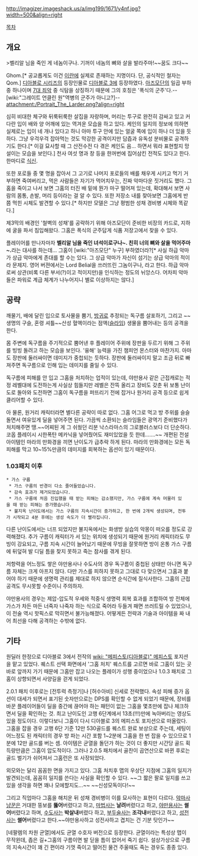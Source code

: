 http://imagizer.imageshack.us/a/img199/1671/y4nf.jpg?width=500&align=right


[[목차]]


== 개요 ==
>벨리알 님을 죽인 게 네놈이구나. 기꺼이 네놈의 뼈와 살을 발라주마!~~꿈도 크다~~

Ghom.[* 공교롭게도 이건 [[이란]]에 실제로 존재하는 지명이다. 단, 공식적인 철자는 Qom.] [[디아블로 시리즈]]의 등장인물로 [[디아블로 3]]에 등장하였다. [[아즈모단]]의 일곱 부하 중 하나이며 [[7대 죄악]] 중 식탐을 상징하기 때문에 그의 호칭은 '폭식의 군주'다.--[wiki:"그레이트 언클린 원"역병의 군주가 아니고?]-- 
attachment:/Portrait_The_Larder.png?align=right

심히 비대한 체구와 뒤룩뒤룩한 살집을 자랑하며, 머리는 투구로 완전히 감싸고 있고 커다란 입이 배와 양 어깨에 있는 역겨운 모습을 하고 있다. 케인의 일지의 정보에 의하면 실제로는 입이 네 개나 있다고 하니 아마 투구 안에 있는 얼굴 쪽에 입이 하나 더 있을 듯 하다. 그냥 우걱우걱 잡아먹는 것도 막강한 공격이지만 담즙과 유독성 분비물로 공격하기도 한다.[* 이걸 묘사할 때 그 산전수전 다 겪은 케인도 음... 하면서 뭐라 표현할지 망설이는 모습을 보인다.] 천사 여섯 명과 창 등을 한꺼번에 집어삼킨 전적도 있다고 한다. 한마디로 [[식신]].

또한 포로들 중 몇 명을 잡아서 그 고기로 나머지 포로들의 배를 채우게 시키고 먹기 거부하면 죽여버리고, 먹은 사람들은 자기가 먹어치우는, 진짜 악마다운 짓거리도 했다. 그홈을 죽이고 나서 보면 그홈의 터진 배 밑에 뭔가 마구 떨어져 있는데, 확대해서 보면 사람의 몸통, 손발, 머리 등이라는 걸 알 수 있다. 또한 저장소 내를 찾아보면 그홈에게 반쯤 먹힌 시체도 발견할 수 있다.[* 하지만 모델은 그냥 평범한 성채 경비병 시체와 똑같다.]

제3막의 배경인 '철벽의 성채'를 공략하기 위해 아즈모단이 준비한 비장의 카드로, 지하에 굴을 파서 침입해왔다. 그홈은 폭식의 군주답게 식품 저장고에서 찾을 수 있다. 

플레이어를 만나자마자 '''벨리알 님을 죽인 녀석이로구나~. 친히 너의 뼈와 살을 먹어주마~.'''라는 대사를 하는데… 그홈이 [wiki:"아즈모단" 누구] 부하였더라?[* 사실 하급 악마가 상급 악마에게 존대를 할 수는 있다. 그 상급 악마가 자신이 섬기는 상급 악마의 적이라 문제지. 영어 버젼에서는 Lord Belial을 쓰러뜨린 그놈이구나, 라고 한다. 하급 악마로써 상관(비록 다른 부서(?)이고 적이지만)을 인식하는 정도의 뉘앙스다. 어차피 악마들은 파워로 계급 체계가 나누어지니 별로 이상하지는 않다.]

== 공략 ==
깨물기, 배에 달린 입으로 토사물을 뿜기, [[방귀]]로 추정되는 독구름 살포하기, 그리고 ~~생명의 구슬, 혼령 셔틀~~산성 혈액이라는 점액([[슬라임]]) 생물을 뿜어내는 등의 공격을 한다.

몸 주변에 독구름을 주기적으로 뿜어낸 후 플레이어 주위에 장판을 두르기 위해 그 주위를 빙빙 돌려고 하는 모습을 보인다. '융해' 능력을 가진 챔피언 몬스터와 마찬가지. 아마도 장판에 둘러싸이면 데미지가 중첩되는 듯하다. 장판에 둘러싸이지 말고 조금 뒤로 빠져주면 독구름으로 인해 입는 데미지를 줄일 수 있다.

독구름에 피해를 안 입고 그홈을 처치하는 업적이 있는데, 야만용사 같은 근접캐로는 적정 레벨대에 도전하는게 사실상 힘들지만 레벨은 잔뜩 올리고 장비도 갖춘 뒤 보통 난이도로 돌아와 도전하면 그홈이 독구름을 퍼뜨리기 전에 잡거나 원거리 공격 등으로 쉽게 클리어할 수 있다.

아 물론, 원거리 캐릭터라면 별다른 공략이 따로 없다. 그홈 어그로 먹고 방 주위를 슬슬 돌면서 여유있게 딜을 넣어주면 된다. 가끔씩 소환되는 슬라임들은 광역기 준비했다가 처치해주면 땡.~~어찌된 게 그 쉬웠던 리분 낙스라마스의 그로블러스보다 더 단순하다. 코옵 플레이시 시한폭탄 메카닉을 넣어줬어도 재미있었을 듯 한데…….~~
개편된 전설 아이템인 마라의 만화경을 끼면 난이도가 급추락 하게 된다. 마라의 만화경에는 모든 독 피해를 막고 10~15%만큼의 데미지를 회복하는 옵션이 있기 때문이다.

=== 1.03패치 이후 ===
 * 가스 구름
  * 가스 구름의 반경이 다소 줄어들었습니다.
  * 감속 효과가 제거되었습니다.
  * 가스 구름에 처음 진입했을 때 받는 피해는 감소했지만, 가스 구름에 계속 머물러 있을 때 받는 피해는 증가했습니다.
  * 불지옥 난이도에서는 가스 구름의 지속시간이 증가하고, 한 번에 2개씩 생성되며, 전투가 시작되고 4분 후에는 생성 속도가 더 빨라집니다.

다른 난이도에서는 너프 되었지만 불지옥에서는 화생방 실습의 악몽이 떠오를 정도로 강력해졌다. 추가 구름이 캐릭터가 서 있는 위치에 생성되기 때문에 원거리 캐릭터라도 무빙이 강요되고, 구름 지속 시간이 늘어났기 때문에 무빙을 잘못하면 방이 온통 가스 구름에 뒤덮혀 발 디딜 틈을 찾지 못하고 죽는 참사를 겪게 된다.

저항력을 어느정도 쌓은 야만용사나 수도사의 경우 독구름이 중첩된 상태만 아니면 독구름 자체는 크게 아프지 않다. 다만 가스를 피하지 못하고 그대로 다 맞으면서 그홈과 붙어야 하기 때문에 생명력 관리를 제대로 하지 않으면 순식간에 질식사한다. 그홈의 근접 공격도 무시못할 수준이니 주의하자.

야만용사의 경우는 제압-압도적 우세와 적중식 생명력 회복 효과를 조합하여 방 전체에 가스가 차든 마든 너죽자 나죽자 하는 식으로 죽어라 두들겨 패면 쓰러트릴 수 있었으나, 이 전술 역시 핫픽스로 막히면서 불가능해졌다. 어떻게든 전략과 기술과 아이템을 짜 내어 최선을 다해 공격하는 수밖에 없다.

== 기타 ==
원딜러 한정으로 디아블로 3에서 전작의 [[wiki: "메피스토(디아블로)" 메피스토]] 포지션을 맡고 있었다. 퀘스트 선택 화면에서 '그홈 처치' 퀘스트를 고르면 바로 그홈이 있는 곳 바로 앞까지 가기 때문에 그홈만 잡고 나오는 플레이가 성행 중이었으나 1.0.3 패치로 그홈이 상향되면서 사양길을 걷게 되었다.

2.0.1 패치 이후로는 [전투력 측정기]나 [허수아비] 신세로 전락했다. 속성 피해 증가 옵션이 대세가 되면서 표기된 숫자만으로는 DPS를 확인할 수 없게 되었기 때문에, 장비를 바꾼 플레이어들이 딜을 중간에 끊어야 하는 패턴이 없는 그홈을 몇초만에 잡나 체크하면서 딜을 확인하는 것. 최고 난이도인 고행 6단계에서 13초(!!!)만에 녹아버리는 영상도 있을 정도이다. 이렇다보니 그홈이 다시 디아블로 3의 메피스토 포지션으로 떠올랐다. 그홈을 잡을 경우 고행 6단 기준 12만 530골드를 퀘스트 완료 보상으로 주는데, 세팅이 어느정도 된 캐릭터의 경우 방 파는 시간 포함 1~2분에 그홈을 한 번 잡을 수 있으므로 1분에 12만 골드를 버는 셈. 아이템은 균열을 돌던가 하는 것이 더 좋지만 시간당 골드 획득량만큼은 그홈이 압도적이다. 그러나 2.0.5 패치에서 골찬이 곱연산으로 바뀐 후로는 골드 벌기가 쉬어져서 그홈런은 또 사장되었다.

외모와는 달리 꼼꼼한 면을 가지고 있다. 그홈 처치후 맵의 우상단 지점에 그홈의 일지가 발견되는데, 꼼꼼히 일지를 쓴다는 사실을 확인할 수 있다. ~~그 짧은 팔로 일지를 쓰고 있을 생각을 하면 꽤나 모에할지도...~~ ~~신성모독이다!~~

그리고 직업마다 그홈을 해치운 뒤 성채 경비병이 이를 묘사하는 표현이 다르다. [[악마사냥꾼]]은 거대한 뚱보를 '''뚫어'''버렸다고 하고, [[마법사]]는 '''날려'''버렸다고 하고, [[야만용사]]는 '''썰어'''버렸다고 하며, [[수도사]]는 '''박살내'''버렸다 하고, [[부두술사]]는 '''조각내'''버렸다고 하고, [[성전사]]는 '''썰어'''버렸다고 한다.~~야만용사하고 성전사하고 겹치는 건 기분 탓인가~~

[네팔렘의 차원 균열]에서도 균열 수호자 버전으로 등장한다. 균열이라는 특성상 맵이 무작윈데, 좁은 길+그홈의 구름이면 발 딛을 틈이 없어서 죽기 쉽다. 설상가상으로 구름의 지속시간이 꽤 긴 편이라 기껏 죽이고 떨어진 물건 주울때도 죽는 경우도 종종 있다.
